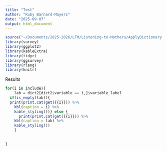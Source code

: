 ```yaml
---
title: "Test"
author: "Ruby Barnard-Mayers"
date: "2025-09-07"
output: html_document
---
```



```r
source("~/Documents/2025-2026/LTM/Listening-to-Mothers/ApplyDictionary.R")
library(survey)
library(ggplot2)
library(kableExtra)
library(tidyr)
library(ggsurvey)
library(rlang)
library(knitr)
```
Results 


``` r
for(i in include){
    lab = dict2[dict2$variable == i,]$variable_label
  if(is_empty(lab)){
  print(print.cat(get({{i}})) %>% 
    kbl(caption = i) %>% 
    kable_styling())} else {
      print(print.cat(get({{i}})) %>% 
    kbl(caption = lab) %>% 
    kable_styling())
    }
    
    
}
```






